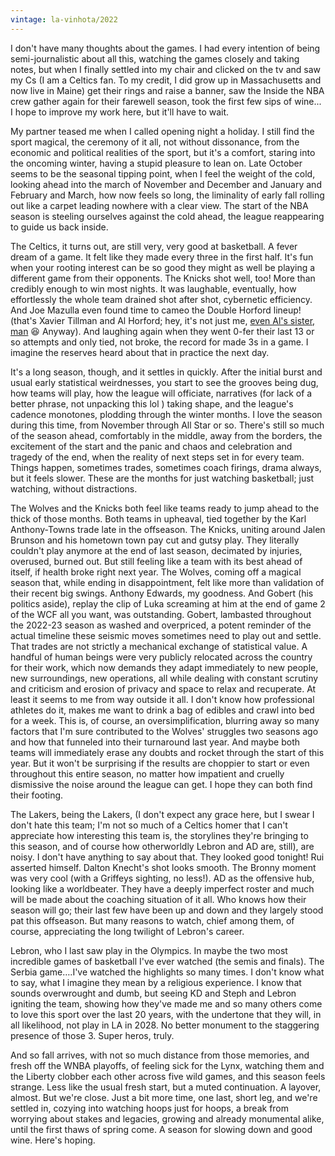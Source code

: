 ```yaml
---
vintage: la-vinhota/2022
---
```


I don't have many thoughts about the games. I had every intention of being
semi-journalistic about all this, watching the games closely and taking notes,
but when I finally settled into my chair and clicked on the tv and saw my Cs (I
am a Celtics fan. To my credit, I did grow up in Massachusetts and now live in
Maine) get their rings and raise a banner, saw the Inside the NBA crew gather
again for their farewell season, took the first few sips of wine... I hope to
improve my work here, but it'll have to wait.

My partner teased me when I called opening night a holiday. I still find the
sport magical, the ceremony of it all, not without dissonance, from the economic
and political realities of the sport, but it's a comfort, staring into the
oncoming winter, having a stupid pleasure to lean on. Late October seems to be
the seasonal tipping point, when I feel the weight of the cold, looking ahead
into the march of November and December and January and February and March, how
now feels so long, the liminality of early fall rolling out like a carpet
leading nowhere with a clear view. The start of the NBA season is steeling
ourselves against the cold ahead, the league reappearing to guide us back
inside.

The Celtics, it turns out, are still very, very good at basketball. A fever
dream of a game. It felt like they made every three in the first half. It's fun
when your rooting interest can be so good they might as well be playing a
different game from their opponents. The Knicks shot well, too! More than
credibly enough to win most nights. It was laughable, eventually, how
effortlessly the whole team drained shot after shot, cybernetic efficiency. And
Joe Mazulla even found time to cameo the Double Horford lineup! (that's Xavier
Tillman and Al Horford; hey, it's not just me,
[even Al's sister, man](https://x.com/AnnaHorford/status/1768432077433659633)
<span class="font-emoji">😆</span> Anyway). And laughing again when they went
0-fer their last 13 or so attempts and only tied, not broke, the record for made
3s in a game. I imagine the reserves heard about that in practice the next day.

It's a long season, though, and it settles in quickly. After the initial burst
and usual early statistical weirdnesses, you start to see the grooves being dug,
how teams will play, how the league will officiate, narratives (for lack of a
better phrase, not unpacking this lol ) taking shape, and the league's cadence
monotones, plodding through the winter months. I love the season during this
time, from November through All Star or so. There's still so much of the season
ahead, comfortably in the middle, away from the borders, the excitement of the
start and the panic and chaos and celebration and tragedy of the end, when the
reality of next steps set in for every team. Things happen, sometimes trades,
sometimes coach firings, drama always, but it feels slower. These are the months
for just watching basketball; just watching, without distractions.

The Wolves and the Knicks both feel like teams ready to jump ahead to the thick
of those months. Both teams in upheaval, tied together by the Karl Anthony-Towns
trade late in the offseason. The Knicks, uniting around Jalen Brunson and his
hometown town pay cut and gutsy play. They literally couldn't play anymore at
the end of last season, decimated by injuries, overused, burned out. But still
feeling like a team with its best ahead of itself, if health broke right next
year. The Wolves, coming off a magical season that, while ending in
disappointment, felt like more than validation of their recent big swings.
Anthony Edwards, my goodness. And Gobert (his politics aside), replay the clip
of Luka screaming at him at the end of game 2 of the WCF all you want, was
outstanding. Gobert, lambasted throughout the 2022-23 season as washed and
overpriced, a potent reminder of the actual timeline these seismic moves
sometimes need to play out and settle. That trades are not strictly a mechanical
exchange of statistical value. A handful of human beings were very publicly
relocated across the country for their work, which now demands they adapt
immediately to new people, new surroundings, new operations, all while dealing
with constant scrutiny and criticism and erosion of privacy and space to relax
and recuperate. At least it seems to me from way outside it all. I don't know
how professional athletes do it, makes me want to drink a bag of edibles and
crawl into bed for a week. This is, of course, an oversimplification, blurring
away so many factors that I'm sure contributed to the Wolves' struggles two
seasons ago and how that funneled into their turnaround last year. And maybe
both teams will immediately erase any doubts and rocket through the start of
this year. But it won't be surprising if the results are choppier to start or
even throughout this entire season, no matter how impatient and cruelly
dismissive the noise around the league can get. I hope they can both find their
footing.

The Lakers, being the Lakers, (I don't expect any grace here, but I swear I
don't hate this team; I'm not so much of a Celtics homer that I can't appreciate
how interesting this team is, the storylines they're bringing to this season,
and of course how otherworldly Lebron and AD are, still), are noisy. I don't
have anything to say about that. They looked good tonight! Rui asserted himself.
Dalton Knecht's shot looks smooth. The Bronny moment was very cool (with a
Griffeys sighting, no less!). AD as the offensive hub, looking like a
worldbeater. They have a deeply imperfect roster and much will be made about the
coaching situation of it all. Who knows how their season will go; their last few
have been up and down and they largely stood pat this offseason. But many
reasons to watch, chief among them, of course, appreciating the long twilight of
Lebron's career.

Lebron, who I last saw play in the Olympics. In maybe the two most incredible
games of basketball I've ever watched (the semis and finals). The Serbia
game….I've watched the highlights so many times. I don't know what to say, what
I imagine they mean by a religious experience. I know that sounds overwrought
and dumb, but seeing KD and Steph and Lebron igniting the team, showing how
they've made me and so many others come to love this sport over the last 20
years, with the undertone that they will, in all likelihood, not play in LA
in 2028. No better monument to the staggering presence of those 3. Super heros,
truly.

And so fall arrives, with not so much distance from those memories, and fresh
off the WNBA playoffs, of feeling sick for the Lynx, watching them and the
Liberty clobber each other across five wild games, and this season feels
strange. Less like the usual fresh start, but a muted continuation. A layover,
almost. But we're close. Just a bit more time, one last, short leg, and we're
settled in, cozying into watching hoops just for hoops, a break from worrying
about stakes and legacies, growing and already monumental alike, until the first
thaws of spring come. A season for slowing down and good wine. Here's hoping.
